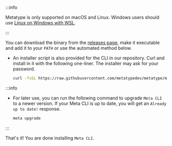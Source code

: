 :::info

Metatype is only supported on macOS and Linux. Windows users should use [Linux on Windows with WSL](https://learn.microsoft.com/windows/wsl/install).

:::

You can download the binary from the
[releases page](https://github.com/metatypedev/metatype/releases/), make it
executable and add it to your `PATH` or use the automated method below.

- An installer script is also provided for the CLI in our repository. Curl and install in it with the following one-liner. The installer may ask for your password.

  ```bash
  curl -fsSL https://raw.githubusercontent.com/metatypedev/metatype/main/installer.sh | bash
  ```

:::info

- For later use, you can run the following command to upgrade `Meta CLI` to a newer version. If your Meta CLI is up to date, you will get an `Already up to date!` response.

  ```bash
  meta upgrade
  ```

:::

That's it! You are done installing `Meta CLI`.
